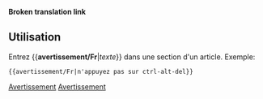 <noinclude>'''Broken translation link'''{{en/-}}</noinclude>{{fr/Fenêtre de message| type  = contenu
| texte = <strong>Attention</strong><br>{{{1|Celui qui a ajouté ce modèle n'a pas fourni d'avertissement particulier; il doit donc être supprimé ou mis à jour avec l'action correcte.}}}
}}<noinclude>

==Utilisation==
Entrez <nowiki>{{</nowiki>'''avertissement/Fr'''|''texte''<nowiki>}}</nowiki> dans une section d'un article. Exemple:
<pre>{{avertissement/Fr|n'appuyez pas sur ctrl-alt-del}}</pre>

[[Category:fr/Modèles|Avertissement]][[Category:fr/Infobox|Avertissement]]</noinclude>